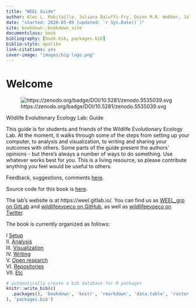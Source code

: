 ```yaml
--- 
title: "WEEL Guide"
author: Alec L. Robitaille, Juliana Baluffi-Fry, Quinn M.R. Webber, Julie W. Turner, Isabella C. Richmond, Christina M. Prokopenko, Katrien A. Kingdon
date: "started: 2020-05-09 [updated: `r Sys.Date()`]"
site: bookdown::bookdown_site
documentclass: book
bibliography: [book.bib, packages.bib]
biblio-style: apalike
link-citations: yes
cover-image: "images/big-logo.png"
---
```



# Welcome

![https://zenodo.org/badge/DOI/10.5281/zenodo.5535039.svg](https://zenodo.org/badge/DOI/10.5281/zenodo.5535039.svg)


Wildlife Evolutionary Ecology Lab: Guide


This guide is for students and friends of the Wildlife Evolutionary Ecology Lab.
At the moment, it walks through some of the steps from setting up your computer,
to analysis and visualization, to writing and sharing your outcomes with others.
Some parts of the guide present the authors' opinions - but there's always a
number of ways to do something. Use whatever works best for you. This is
a living resource, so please contribute anything you feel would be useful 
to others. 

Feedback, suggestions, comments [here](https://gitlab.com/weel/guide/-/issues). 

Source code for this book is [here](https://gitlab.com/weel/guide). 

The lab's website is at https://weel.gitlab.io/. You can find us as
[WEEL_grp on GitLab](https://gitlab.com/WEEL_grp) and [wildlifeevoeco on GitHub](https://github.com/wildlifeevoeco/), as well as [wildlifeevoeco on Twitter](https://twitter.com/wildlifeevoeco). 


The book is currently organized as follows:

I [Setup](#setup)  
II. [Analysis](#data-science)  
III. [Visualization](#ggplot2)  
IV. [Writing](#writing)  
V. [Open research](#git)  
VI. [Repositories](#weel-universe)  
VII. [Etc](#slides)  


```r
# automatically create a bib database for R packages
knitr::write_bib(c(
  .packages(), 'bookdown', 'knitr', 'rmarkdown', 'data.table', 'raster', 'sf', 'ggplot2', 'reactable'
), 'packages.bib')
```

